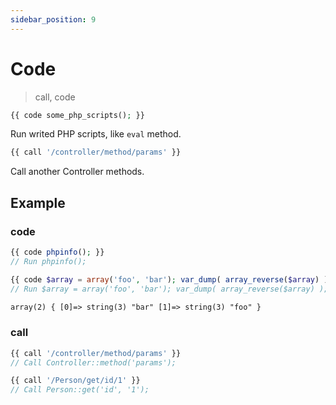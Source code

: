 ```yaml
---
sidebar_position: 9
---
```


# Code

> call, code

```php
{{ code some_php_scripts(); }}
```

Run writed PHP scripts, like `eval` method.

```php
{{ call '/controller/method/params' }}
```

Call another Controller methods.

## Example

### code

```php title="Template"
{{ code phpinfo(); }}
// Run phpinfo();
```

```php title="Template"
{{ code $array = array('foo', 'bar'); var_dump( array_reverse($array) ); }}
// Run $array = array('foo', 'bar'); var_dump( array_reverse($array) );
```

```html title="Output"
array(2) { [0]=> string(3) "bar" [1]=> string(3) "foo" }
```

### call

```php title="Template"
{{ call '/controller/method/params' }}
// Call Controller::method('params');

{{ call '/Person/get/id/1' }}
// Call Person::get('id', '1');
```